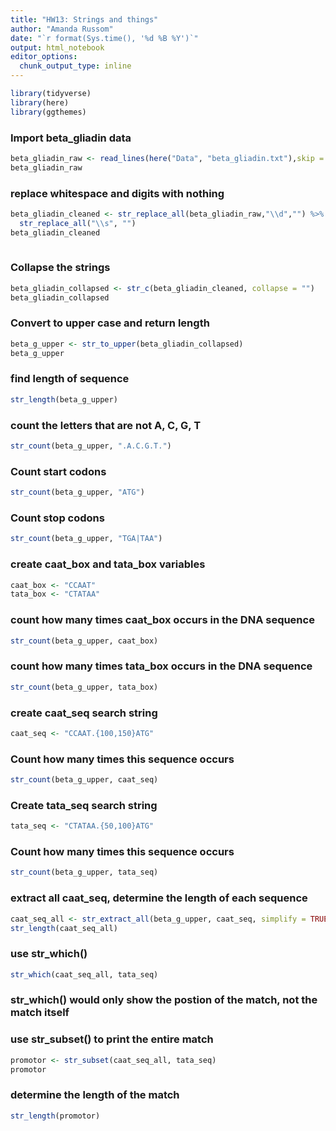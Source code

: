 ```yaml
---
title: "HW13: Strings and things"
author: "Amanda Russom"
date: "`r format(Sys.time(), '%d %B %Y')`"
output: html_notebook
editor_options:
  chunk_output_type: inline
---
```


```r
library(tidyverse)
library(here)
library(ggthemes)
```

### Import beta_gliadin data
```r
beta_gliadin_raw <- read_lines(here("Data", "beta_gliadin.txt"),skip = 1)
beta_gliadin_raw
```

### replace whitespace and digits with nothing
```r
beta_gliadin_cleaned <- str_replace_all(beta_gliadin_raw,"\\d","") %>% 
  str_replace_all("\\s", "")
beta_gliadin_cleaned
  
```
### Collapse the strings
```r
beta_gliadin_collapsed <- str_c(beta_gliadin_cleaned, collapse = "")
beta_gliadin_collapsed
```

### Convert to upper case and return length
```r
beta_g_upper <- str_to_upper(beta_gliadin_collapsed) 
beta_g_upper
```
### find length of sequence
```r
str_length(beta_g_upper)
```


### count the letters that are not A, C, G, T
```r
str_count(beta_g_upper, ".A.C.G.T.")
```
### Count start codons 
```r
str_count(beta_g_upper, "ATG")
```
### Count stop codons
```r
str_count(beta_g_upper, "TGA|TAA")
```
### create caat_box and tata_box variables
```r
caat_box <- "CCAAT"
tata_box <- "CTATAA"

```
### count how many times caat_box occurs in the DNA sequence
```r
str_count(beta_g_upper, caat_box)
```
### count how many times tata_box occurs in the DNA sequence
```r
str_count(beta_g_upper, tata_box)
```
### create caat_seq search string

```r
caat_seq <- "CCAAT.{100,150}ATG"
```
### Count how many times this sequence occurs
```r
str_count(beta_g_upper, caat_seq)
```

### Create tata_seq search string
```r
tata_seq <- "CTATAA.{50,100}ATG"
```
### Count how many times this sequence occurs
```r
str_count(beta_g_upper, tata_seq)
```
### extract all caat_seq, determine the length of each sequence
```r
caat_seq_all <- str_extract_all(beta_g_upper, caat_seq, simplify = TRUE)
str_length(caat_seq_all)
```
### use str_which() 
```r
str_which(caat_seq_all, tata_seq)

```
### str_which() would only show the postion of the match, not the match itself

### use str_subset() to print the entire match
```r
promotor <- str_subset(caat_seq_all, tata_seq)
promotor
```
### determine the length of the match
```r
str_length(promotor)
```

